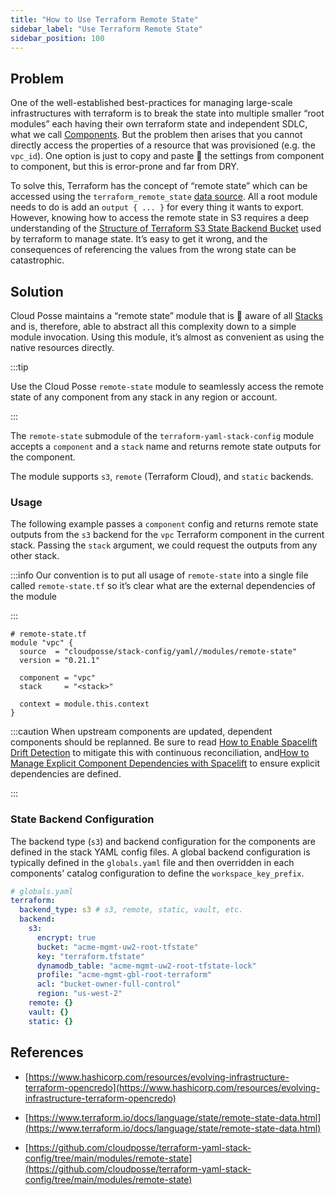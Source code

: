 ```yaml
---
title: "How to Use Terraform Remote State"
sidebar_label: "Use Terraform Remote State"
sidebar_position: 100
---
```


## Problem

One of the well-established best-practices for managing large-scale infrastructures with terraform is to break the state into multiple smaller “root modules” each having their own terraform state and independent SDLC, what we call [Components](/components). But the problem then arises that you cannot directly access the properties of a resource that was provisioned (e.g. the `vpc_id`). One option is just to copy and paste 🍝  the settings from component to component, but this is error-prone and far from DRY.

To solve this, Terraform has the concept of “remote state” which can be accessed using the `terraform_remote_state` [data source](https://www.terraform.io/docs/language/state/remote-state-data.html). All a root module needs to do is add an `output { ... }` for every thing it wants to export. However, knowing how to access the remote state in S3 requires a deep understanding of the [Structure of Terraform S3 State Backend Bucket](/reference-architecture/reference/structure-of-terraform-s3-state-backend-bucket) used by terraform to manage state. It’s easy to get it wrong, and the consequences of referencing the values from the wrong state can be catastrophic.

## Solution

Cloud Posse maintains a “remote state” module that is  💯  aware of all [Stacks](/fundamentals/stacks) and is, therefore, able to abstract all this complexity down to a simple module invocation. Using this module, it’s almost as convenient as using the native resources directly.

:::tip

Use the Cloud Posse `remote-state` module to seamlessly access the remote state of any component from any stack in any region or account.

:::

The `remote-state` submodule of the `terraform-yaml-stack-config` module accepts a `component` and a `stack` name and returns remote state outputs for the component.

The module supports `s3`, `remote` (Terraform Cloud), and `static` backends.

### Usage

The following example passes a `component` config and returns remote state outputs from the `s3` backend for the `vpc` Terraform component in the current stack. Passing the `stack` argument, we could request the outputs from any other stack.

:::info
Our convention is to put all usage of `remote-state` into a single file called `remote-state.tf` so it’s clear what are the external dependencies of the module

:::

```hcl
# remote-state.tf
module "vpc" {
  source  = "cloudposse/stack-config/yaml//modules/remote-state"
  version = "0.21.1"

  component = "vpc"
  stack     = "<stack>"

  context = module.this.context
}
```

:::caution
When upstream components are updated, dependent components should be replanned.  Be sure to read [How to Enable Spacelift Drift Detection](/reference-architecture/how-to-guides/integrations/spacelift/how-to-enable-spacelift-drift-detection) to mitigate this with continuous reconciliation, and[How to Manage Explicit Component Dependencies with Spacelift](/reference-architecture/how-to-guides/integrations/spacelift/how-to-manage-explicit-component-dependencies-with-spacelift) to ensure explicit dependencies are defined.

:::

### State Backend Configuration

The backend type (`s3`) and backend configuration for the components are defined in the stack YAML config files. A global backend configuration is typically defined in the `globals.yaml` file and then overridden in each components' catalog configuration to define the `workspace_key_prefix`.

```yaml
# globals.yaml
terraform:
  backend_type: s3 # s3, remote, static, vault, etc.
  backend:
    s3:
      encrypt: true
      bucket: "acme-mgmt-uw2-root-tfstate"
      key: "terraform.tfstate"
      dynamodb_table: "acme-mgmt-uw2-root-tfstate-lock"
      profile: "acme-mgmt-gbl-root-terraform"
      acl: "bucket-owner-full-control"
      region: "us-west-2"
    remote: {}
    vault: {}
    static: {}
```

## References

- [https://www.hashicorp.com/resources/evolving-infrastructure-terraform-opencredo](https://www.hashicorp.com/resources/evolving-infrastructure-terraform-opencredo)

- [https://www.terraform.io/docs/language/state/remote-state-data.html](https://www.terraform.io/docs/language/state/remote-state-data.html)

- [https://github.com/cloudposse/terraform-yaml-stack-config/tree/main/modules/remote-state](https://github.com/cloudposse/terraform-yaml-stack-config/tree/main/modules/remote-state)



